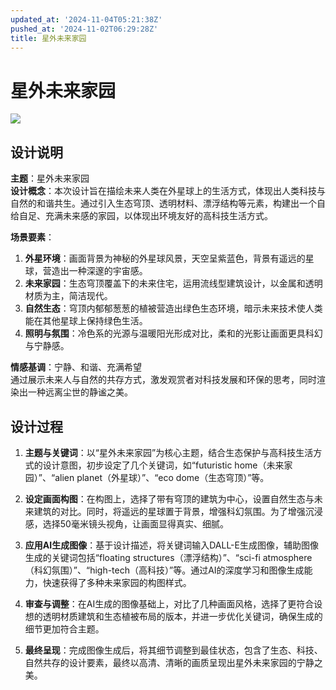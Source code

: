 ```yaml
---
updated_at: '2024-11-04T05:21:38Z'
pushed_at: '2024-11-02T06:29:28Z'
title: 星外未来家园
---
```

# 星外未来家园

![](/images/future_home.jpg)

## 设计说明

**主题**：星外未来家园  
**设计概念**：本次设计旨在描绘未来人类在外星球上的生活方式，体现出人类科技与自然的和谐共生。通过引入生态穹顶、透明材料、漂浮结构等元素，构建出一个自给自足、充满未来感的家园，以体现出环境友好的高科技生活方式。  

**场景要素**：
1. **外星环境**：画面背景为神秘的外星球风景，天空呈紫蓝色，背景有遥远的星球，营造出一种深邃的宇宙感。
2. **未来家园**：生态穹顶覆盖下的未来住宅，运用流线型建筑设计，以金属和透明材质为主，简洁现代。
3. **自然生态**：穹顶内郁郁葱葱的植被营造出绿色生态环境，暗示未来技术使人类能在其他星球上保持绿色生活。
4. **照明与氛围**：冷色系的光源与温暖阳光形成对比，柔和的光影让画面更具科幻与宁静感。

**情感基调**：宁静、和谐、充满希望  
通过展示未来人与自然的共存方式，激发观赏者对科技发展和环保的思考，同时渲染出一种远离尘世的静谧之美。

## 设计过程

1. **主题与关键词**：以“星外未来家园”为核心主题，结合生态保护与高科技生活方式的设计意图，初步设定了几个关键词，如“futuristic home（未来家园）”、“alien planet（外星球）”、“eco dome（生态穹顶）”等。

2. **设定画面构图**：在构图上，选择了带有穹顶的建筑为中心，设置自然生态与未来建筑的对比。同时，将遥远的星球置于背景，增强科幻氛围。为了增强沉浸感，选择50毫米镜头视角，让画面显得真实、细腻。

3. **应用AI生成图像**：基于设计描述，将关键词输入DALL-E生成图像，辅助图像生成的关键词包括“floating structures（漂浮结构）”、“sci-fi atmosphere（科幻氛围）”、“high-tech（高科技）”等。通过AI的深度学习和图像生成能力，快速获得了多种未来家园的构图样式。

4. **审查与调整**：在AI生成的图像基础上，对比了几种画面风格，选择了更符合设想的透明材质建筑和生态植被布局的版本，并进一步优化关键词，确保生成的细节更加符合主题。

5. **最终呈现**：完成图像生成后，将其细节调整到最佳状态，包含了生态、科技、自然共存的设计要素，最终以高清、清晰的画质呈现出星外未来家园的宁静之美。
